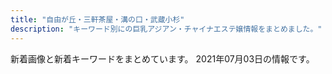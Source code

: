```yaml
---
title: "自由が丘・三軒茶屋・溝の口・武蔵小杉"
description: "キーワード別にの巨乳アジアン・チャイナエステ嬢情報をまとめました。"
---
```


新着画像と新着キーワードをまとめています。
2021年07月03日の情報です。

<DmmAffiliateIns />
<KeywordTable
  shops={
    [
    {
        "keywords": {
            "84": 1,
            "D": 6,
            "86": 5,
            "E": 1,
            "C": 17,
            "87": 2
        },
        "station": "\u4e09\u8ed2\u8336\u5c4b\u99c5\u5317\u53e3",
        "name": "\u661f\u306e\u8f1d\u304d",
        "url": "http://kagayaki.jpn.cm/",
        "img_links": [
            "http://kagayaki.jpn.cm/photos/sites/35/2016/11/12.jpg",
            "http://kagayaki.jpn.cm/photos/sites/35/2019/09/2019092518230998.jpg",
            "http://kagayaki.jpn.cm/images/girl-z2.jpg",
            "http://kagayaki.jpn.cm/images/staff0.jpg",
            "http://kagayaki.jpn.cm/images/room3.jpg",
            "http://kagayaki.jpn.cm/images/room6.jpg",
            "http://kagayaki.jpn.cm/photos/sites/35/2016/08/staff32.jpg",
            "http://kagayaki.jpn.cm/images/room4.jpg",
            "http://kagayaki.jpn.cm/images/room2.jpg",
            "http://kagayaki.jpn.cm/images/end1.jpg",
            "http://kagayaki.jpn.cm/images/mobile2.jpg",
            "http://kagayaki.jpn.cm/photos/sites/35/2016/11/11.jpg",
            "http://kagayaki.jpn.cm/images/staff_line.png",
            "http://kagayaki.jpn.cm/photos/sites/35/2016/11/1.jpg",
            "http://kagayaki.jpn.cm/photos/sites/35/2017/11/2017110107513579.jpg",
            "http://kagayaki.jpn.cm/photos/sites/35/2016/09/637893871729784570.jpg",
            "http://kagayaki.jpn.cm/images/room1.jpg",
            "http://kagayaki.jpn.cm/images/mobile.jpg",
            "http://kagayaki.jpn.cm/images/top.jpg",
            "http://kagayaki.jpn.cm/images/room5.jpg",
            "http://kagayaki.jpn.cm/images/girl-z1.jpg",
            "http://kagayaki.jpn.cm/photos/sites/35/2020/10/2020100418535814.jpg",
            "http://kagayaki.jpn.cm/photos/sites/35/2016/08/staff3.jpg",
            "http://kagayaki.jpn.cm/images/bj3.png"
        ]
    },
    {
        "url": "http://ms-shinraku.com/",
        "keywords": {
            "C": 2
        },
        "name": "\u5fc3\u697d",
        "img_links": [
            "http://ms-shinraku.com/pic/head.jpg",
            "http://ms-shinraku.com/i/files/homeimg.jpg",
            "http://ms-shinraku.com/img/foot.png",
            "http://ms-shinraku.com/staff/momoka/01.jpg",
            "http://ms-shinraku.com/pic/topimg2.jpg",
            "http://ms-shinraku.com/staff/ayumi/01.jpg",
            "http://ms-shinraku.com/staff/mari/01.jpg",
            "http://ms-shinraku.com/staff/ran/01.jpg",
            "http://ms-shinraku.com/pic/topimg1.jpg",
            "http://ms-shinraku.com/staff/kanako/01.jpg",
            "http://ms-shinraku.com/staff/yuki/01.jpg",
            "http://ms-shinraku.com/img/ttl_staff.png"
        ],
        "station": "\u5b66\u82b8\u5927\u5b66\u99c5\u6771\u53e3"
    },
    {
        "name": "\u9752\u7a7a",
        "img_links": [
            "http://aosora.work/images/news.png",
            "http://aosora.work/images/staff_t.png",
            "http://aosora.work/images/sys3.png",
            "http://aosora.work/staff/ayumi.jpg",
            "http://aosora.work/img/yu2.jpg",
            "http://aosora.work/img/momo2.jpg",
            "http://aosora.work/images/9.jpg",
            "http://aosora.work/img/risa1.jpg",
            "http://aosora.work/images/3.jpg",
            "http://aosora.work/staff/miya.jpg",
            "http://aosora.work/staff/yu.jpg",
            "http://aosora.work/images/head.jpg",
            "http://aosora.work/images/sys1.jpg",
            "http://aosora.work/img/karen2.jpg",
            "http://aosora.work/images/s2.jpg",
            "http://aosora.work/images/int1.png",
            "http://aosora.work/images/mobile.png",
            "http://aosora.work/images/s1.jpg",
            "http://aosora.work/img/miya1.jpg",
            "http://aosora.work/images/6.jpg",
            "http://aosora.work/img/momo1.jpg",
            "http://aosora.work/img/yu1.jpg",
            "http://aosora.work/images/interior_t.png",
            "http://aosora.work/img/ayumi1.jpg",
            "http://aosora.work/staff/hina.jpg",
            "http://aosora.work/img/karen1.jpg",
            "http://aosora.work/images/8.jpg",
            "http://aosora.work/img/sora1.jpg",
            "http://aosora.work/img/hina2.jpg",
            "http://aosora.work/images/7.jpg",
            "http://aosora.work/images/5.jpg",
            "http://aosora.work/img/hina1.jpg",
            "http://aosora.work/staff/risa.jpg",
            "http://aosora.work/staff/sora.jpg",
            "http://aosora.work/staff/karen.jpg",
            "http://aosora.work/staff/momo.jpg",
            "http://aosora.work/images/2.jpg",
            "http://aosora.work/images/sys2.jpg",
            "http://aosora.work/images/s1.png",
            "http://aosora.work/images/4.jpg",
            "http://aosora.work/images/int2.png"
        ],
        "station": "\u4e09\u8ed2\u8336\u5c4b\u99c5\u5357\u53e3",
        "url": "http://aosora.work/",
        "keywords": {}
    },
    {
        "station": "\u99d2\u6ca2\u5927\u5b66\u99c5\u99d2\u6ca2\u516c\u5712\u53e3",
        "name": "\u306a\u306a",
        "img_links": [
            "http://nanaesute.xyz/images/top.png",
            "http://nanaesute.xyz/images/top_bn1.jpg",
            "http://nanaesute.xyz/images/side3.png",
            "http://nanaesute.xyz/images/flash1.jpg",
            "http://nanaesute.xyz/images/top_bn2.jpg",
            "http://nanaesute.xyz/images/flash.jpg",
            "http://nanaesute.xyz/images/g1.jpg",
            "http://nanaesute.xyz/images/g3.jpg"
        ],
        "keywords": {
            "C": 7
        },
        "url": "http://nanaesute.xyz/"
    },
    {
        "keywords": {},
        "img_links": [
            "http://www.miyuki.es-relax.info/images/info1.jpg",
            "http://www.miyuki.es-relax.info/images/info4.jpg",
            "http://www.miyuki.es-relax.info/images/kp01.jpg",
            "http://www.miyuki.es-relax.info/gals/nana1.jpg",
            "http://www.miyuki.es-relax.info/images/info2.jpg",
            "http://www.miyuki.es-relax.info/gals/yuri1.jpg",
            "http://www.miyuki.es-relax.info/images/yoyaku.png",
            "http://www.miyuki.es-relax.info/images/sp02.jpg",
            "http://www.miyuki.es-relax.info/images/sp01.jpg",
            "http://www.miyuki.es-relax.info/gals/yuki1.jpg",
            "http://www.miyuki.es-relax.info/images/info3.jpg",
            "http://www.miyuki.es-relax.info/images/sp03.jpg"
        ],
        "station": "\u5927\u5ca1\u5c71\u99c5",
        "url": "http://www.miyuki.es-relax.info/",
        "name": "\u30de\u30c3\u30b5\u30fc\u30b8\u306e\u66d9"
    },
    {
        "img_links": [
            "http://www.wqiowaz.site/uploads/200630/1-200630094K4325.jpg",
            "http://www.wqiowaz.site/uploads/210526/1-210526124221D7.jpg",
            "http://www.wqiowaz.site/uploads/200629/1-200629103104120.jpg",
            "http://www.wqiowaz.site/uploads/200630/1-200630094H5294.jpg",
            "http://www.wqiowaz.site/picture/m-head01.jpg",
            "http://www.wqiowaz.site/uploads/201008/1-20100Q5550EL.jpg",
            "http://www.wqiowaz.site/picture/m-top004.jpg",
            "http://www.wqiowaz.site/uploads/201008/1-20100Q55403531.jpg",
            "http://www.wqiowaz.site/uploads/200629/1-200629103142X4.jpg",
            "http://www.wqiowaz.site/uploads/200629/1-200629103204442.jpg",
            "http://www.wqiowaz.site/picture/cam-01.jpg",
            "http://www.wqiowaz.site/uploads/200914/1-200914164443K1.jpg",
            "http://www.wqiowaz.site/uploads/201008/1-20100Q55522V7.jpg",
            "http://www.wqiowaz.site/uploads/210526/1-210526124249116.jpg",
            "http://www.wqiowaz.site/uploads/200914/1-20091416442NT.jpg",
            "http://www.wqiowaz.site/uploads/201008/1-20100Q5541T55.jpg",
            "http://www.wqiowaz.site/picture/m-top003.jpg",
            "http://www.wqiowaz.site/picture/foot01.jpg",
            "http://www.wqiowaz.site/picture/call.png"
        ],
        "url": "http://www.wqiowaz.site/",
        "keywords": {
            "84": 2,
            "F": 4,
            "86": 1,
            "94": 5,
            "D": 4
        },
        "name": "Sweet",
        "station": "\u7528\u8cc0\u99c5\u6771\u53e3"
    },
    {
        "url": "http://b-berry.work/",
        "keywords": {},
        "name": "\u30d6\u30eb\u30fc\u30d9\u30ea\u30fc",
        "img_links": [
            "http://b-berry.work/images/staff_t.jpg",
            "http://b-berry.work/img/yuri1.jpg",
            "http://b-berry.work/staff/maya.jpg",
            "http://b-berry.work/images/sys.jpg",
            "http://b-berry.work/staff/yuri.jpg",
            "http://b-berry.work/images/rec1.jpg",
            "http://b-berry.work/staff/mona.jpg",
            "http://b-berry.work/images/ac1.jpg",
            "http://b-berry.work/images/2.jpg",
            "http://b-berry.work/img/maya1.jpg",
            "http://b-berry.work/img/mona1.jpg",
            "http://b-berry.work/images/head.jpg",
            "http://b-berry.work/images/rec2.jpg",
            "http://b-berry.work/images/news.jpg",
            "http://b-berry.work/images/1.jpg",
            "http://b-berry.work/images/int1.jpg",
            "http://b-berry.work/images/tg.jpg",
            "http://b-berry.work/images/s1.png",
            "http://b-berry.work/images/ac2.jpg",
            "http://b-berry.work/images/3.jpg",
            "http://b-berry.work/images/interior_t.jpg",
            "http://b-berry.work/images/int2.jpg"
        ],
        "station": "\u81ea\u7531\u304c\u4e18\u99c5\u5317\u53e3"
    },
    {
        "station": "\u99d2\u6ca2\u5927\u5b66\u99c5\u99d2\u6ca2\u516c\u5712\u53e3",
        "img_links": [],
        "url": "http://esthegt.xyz/ymd/",
        "name": "\u5922\u898b\u5802",
        "keywords": {}
    },
    {
        "name": "NICE\uff5e\u30ca\u30a4\u30b9",
        "img_links": [
            "http://www.bilibiailei.xyz/style/images/end.jpg",
            "http://www.bilibiailei.xyz/uploads/210522/1-210522104K59A.jpg",
            "http://www.bilibiailei.xyz/style/images/bj3.png",
            "http://www.bilibiailei.xyz/style/images/room2.jpg",
            "http://www.bilibiailei.xyz/style/images/staff_line.png",
            "http://www.bilibiailei.xyz/style/images/room1.jpg",
            "http://www.bilibiailei.xyz/style/images/girl-z2.jpg",
            "http://www.bilibiailei.xyz/style/images/room4.jpg",
            "http://www.bilibiailei.xyz/uploads/210522/1-210522104635540.jpg",
            "http://www.bilibiailei.xyz/style/images/top.png",
            "http://www.bilibiailei.xyz/uploads/210522/1-210522104521Z1.jpg",
            "http://www.bilibiailei.xyz/uploads/210522/1-210522104GJ01.jpg",
            "http://www.bilibiailei.xyz/html/dianna_jing/images/room5.jpg",
            "http://www.bilibiailei.xyz/uploads/210522/1-210522104601529.jpg",
            "http://www.bilibiailei.xyz/style/images/mobile.jpg",
            "http://www.bilibiailei.xyz/style/images/girl-z1.jpg",
            "http://www.bilibiailei.xyz/style/images/room3.jpg",
            "http://www.bilibiailei.xyz/style/images/dt.jpg"
        ],
        "station": "\u4e8c\u5b50\u7389\u5ddd\u99c5\u897f\u53e3",
        "keywords": {
            "D": 5,
            "85": 1,
            "86": 4,
            "C": 12
        },
        "url": "http://www.bilibiailei.xyz/"
    },
    {
        "station": "\u81ea\u7531\u304c\u4e18\u99c5\u5317\u53e3",
        "keywords": {},
        "img_links": [
            "http://www.es-flower.link/sp/images/5.jpg",
            "http://www.es-flower.link/sp/images/3.jpg",
            "http://www.es-flower.link/images/1.jpg",
            "http://www.es-flower.link/images/mobile.jpg",
            "http://www.es-flower.link/images/ta.jpg",
            "http://www.es-flower.link/sp/images/6.jpg",
            "http://www.es-flower.link/sp/images/interior_t.jpg",
            "http://www.es-flower.link/sp/images/head.png",
            "http://www.es-flower.link/sp/images/sisu_t.jpg",
            "http://www.es-flower.link/images/5.jpg",
            "http://www.es-flower.link/img/arisa1.jpg",
            "http://www.es-flower.link/sp/images/1.jpg",
            "http://www.es-flower.link/sp/images/rec2.jpg",
            "http://www.es-flower.link/sp/images/time.jpg",
            "http://www.es-flower.link/sp/img/arisa1.jpg",
            "http://www.es-flower.link/sp/images/int2.jpg",
            "http://www.es-flower.link/images/staff_t.jpg",
            "http://www.es-flower.link/sp/images/rec1.jpg",
            "http://www.es-flower.link/images/7.jpg",
            "http://www.es-flower.link/images/2.jpg",
            "http://www.es-flower.link/images/6.jpg",
            "http://www.es-flower.link/sp/images/4.jpg",
            "http://www.es-flower.link/sp/img/nene1.jpg",
            "http://www.es-flower.link/sp/menu/staff.jpg",
            "http://www.es-flower.link/sp/images/int1.jpg",
            "http://www.es-flower.link/sp/images/newsb.png",
            "http://www.es-flower.link/sp/images/sys2.jpg",
            "http://www.es-flower.link/sp/img/mizuki1.jpg",
            "http://www.es-flower.link/images/sm.jpg",
            "http://www.es-flower.link/sp/images/ac1.jpg",
            "http://www.es-flower.link/sp/img/huyumi1.jpg",
            "http://www.es-flower.link/images/news.jpg",
            "http://www.es-flower.link/sp/menu/top.jpg",
            "http://www.es-flower.link/sp/images/sys1.jpg",
            "http://www.es-flower.link/sp/menu/interior.jpg",
            "http://www.es-flower.link/img/huyumi1.jpg",
            "http://www.es-flower.link/sp/images/2.jpg",
            "http://www.es-flower.link/sp/images/news.jpg",
            "http://www.es-flower.link/images/rec1.png",
            "http://www.es-flower.link/img/yume1.jpg",
            "http://www.es-flower.link/images/4.jpg",
            "http://www.es-flower.link/sp/images/sisu.jpg",
            "http://www.es-flower.link/sp/images/7.jpg",
            "http://www.es-flower.link/images/int2.png",
            "http://www.es-flower.link/sp/images/8.jpg",
            "http://www.es-flower.link/images/8.jpg",
            "http://www.es-flower.link/sp/img/yuyu1.jpg",
            "http://www.es-flower.link/img/yuyu1.jpg",
            "http://www.es-flower.link/sp/img/miki1.jpg",
            "http://www.es-flower.link/sp/img/koyuki1.jpg",
            "http://www.es-flower.link/sp/img/yume1.jpg",
            "http://www.es-flower.link/images/sys.png",
            "http://www.es-flower.link/img/mizuki1.jpg",
            "http://www.es-flower.link/img/nene1.jpg",
            "http://www.es-flower.link/sp/images/pc.jpg",
            "http://www.es-flower.link/images/3.jpg",
            "http://www.es-flower.link/sp/images/top.jpg",
            "http://www.es-flower.link/sp/images/footer.jpg",
            "http://www.es-flower.link/images/interior_t.jpg",
            "http://www.es-flower.link/images/int1.png",
            "http://www.es-flower.link/img/miki1.jpg",
            "http://www.es-flower.link/images/rec2.jpg",
            "http://www.es-flower.link/sp/images/staff_t.jpg",
            "http://www.es-flower.link/sp/images/rec3.jpg",
            "http://www.es-flower.link/sp/images/tel.jpg",
            "http://www.es-flower.link/sp/images/sys3.jpg",
            "http://www.es-flower.link/images/head.jpg",
            "http://www.es-flower.link/images/info.jpg",
            "http://www.es-flower.link/img/koyuki1.jpg"
        ],
        "url": "http://www.es-flower.link/",
        "name": "\u6625\u306e\u604b"
    },
    {
        "name": "\u697d\u697d\u5c4b",
        "keywords": {
            "C": 14
        },
        "station": "\u81ea\u7531\u304c\u4e18\u99c5\u5357\u53e3",
        "url": "http://ms-rlx.com/",
        "img_links": [
            "http://ms-rlx.com/staff/milk/01mb.jpg",
            "http://ms-rlx.com/staff/milk/01.jpg",
            "http://ms-rlx.com/staff/momo/01.jpg",
            "http://ms-rlx.com/img/youtube.jpg",
            "http://ms-rlx.com/i/files/homeimg.jpg",
            "http://ms-rlx.com/img/access/road03.jpg",
            "http://ms-rlx.com/pic/head.png",
            "http://ms-rlx.com/img/ttl_mobile.png",
            "http://ms-rlx.com/staff/momo/01mb.jpg",
            "http://ms-rlx.com/staff/ringo/01.jpg",
            "http://ms-rlx.com/img/att.png",
            "http://ms-rlx.com/staff/ringo/01mb.jpg",
            "http://ms-rlx.com/staff/ruri/01.jpg",
            "http://ms-rlx.com/img/ttl_concept.png",
            "http://ms-rlx.com/img/ttl_rec.png",
            "http://ms-rlx.com/staff/ruri/01mb.jpg",
            "http://ms-rlx.com/staff/sachan/01mb.jpg",
            "http://ms-rlx.com/img/msgbtn.png",
            "http://ms-rlx.com/img/ttl_staff.png",
            "http://ms-rlx.com/img/access/road01.jpg",
            "http://ms-rlx.com/img/access/road02.jpg",
            "http://ms-rlx.com/staff/sachan/01.jpg",
            "http://ms-rlx.com/img/ttl_tnew.png"
        ]
    },
    {
        "keywords": {},
        "station": "\u81ea\u7531\u304c\u4e18\u99c5\u5317\u53e3",
        "img_links": [
            "http://www.annex-jp.info/i/img/nana.jpg",
            "http://annex-jp.info/images/info.png",
            "http://annex-jp.info/images/sayuri.jpg",
            "http://annex-jp.info/images/nana.jpg",
            "http://www.annex-jp.info/i/img/mayumi.jpg",
            "http://www.annex-jp.info/i/img/riri.jpg",
            "http://annex-jp.info/images/yoho.jpg",
            "http://www.annex-jp.info/i/img/yoho.jpg",
            "http://annex-jp.info/images/riri.jpg",
            "http://www.annex-jp.info/i/img/sayuri.jpg",
            "http://www.annex-jp.info/i/img/mari.jpg",
            "http://annex-jp.info/images/mayumi.jpg",
            "http://annex-jp.info/images/kp-info.jpg",
            "http://annex-jp.info/images/mari.jpg"
        ],
        "name": "\u305f\u3093\u307d\u307d",
        "url": "http://annex-jp.info/"
    },
    {
        "keywords": {},
        "url": "https://ohbay.relaxjp.com/",
        "img_links": [
            "https://ohbay.relaxjp.com/css/staff/staff01.jpg",
            "https://ohbay.relaxjp.com/css/m-head.jpg",
            "https://ohbay.relaxjp.com/css/foot.jpg",
            "https://ohbay.relaxjp.com/css/staff/staff04.jpg",
            "https://ohbay.relaxjp.com/css/top02.jpg",
            "https://ohbay.relaxjp.com/css/top0001.jpg",
            "https://ohbay.relaxjp.com/images/call.png",
            "https://ohbay.relaxjp.com/css/osusume001.jpg",
            "https://ohbay.relaxjp.com/css/staff/staff03.jpg",
            "https://ohbay.relaxjp.com/css/staff/staff02.jpg",
            "https://ohbay.relaxjp.com/css/top03.jpg",
            "https://ohbay.relaxjp.com/css/osusume03.jpg",
            "https://ohbay.relaxjp.com/css/osusume02.jpg"
        ],
        "name": "Oh Baby",
        "station": "\u4e8c\u5b50\u7389\u5ddd\u99c5\u6771\u53e3"
    },
    {
        "img_links": [
            "http://clair.work/images/recruit/point_04.png",
            "http://clair.work/images/mainvisual_01.jpg",
            "http://clair.work/staff/kasumi1.jpg",
            "http://clair.work/images/recruit/nagare_07.png",
            "http://clair.work/images/recruit/point_08.png",
            "http://clair.work/images/head_therapist.jpg",
            "http://clair.work/images/recruit/point_07.png",
            "http://clair.work/images/icon_new.png",
            "http://clair.work/images/recruit/message_03.png",
            "http://clair.work/images/mainvisual_02_s.jpg",
            "http://clair.work/images/icon_ranking_02.png",
            "http://clair.work/images/recruit/point_06.png",
            "http://clair.work/images/recruit/nagare_01.jpg",
            "http://clair.work/images/icon_ranking_01.png",
            "http://clair.work/staff/yua1.jpg",
            "http://clair.work/staff/ayaka1.jpg",
            "http://clair.work/images/recruit/point_03.png",
            "http://clair.work/images/recruit/point_05.png",
            "http://clair.work/images/recruit/nagare_02.jpg",
            "http://clair.work/staff/mayu1.jpg",
            "http://clair.work/images/recruit/nagare_06.png",
            "http://clair.work/images/recruit/nagare_05.png",
            "http://clair.work/images/icon_ranking_03.png",
            "http://clair.work/images/icon_ranking_04.png",
            "http://clair.work/images/sw_tel.png",
            "http://clair.work/images/mainvisual_01_s.jpg",
            "http://clair.work/images/sw_home.png",
            "http://clair.work/images/recruit/point_09.png",
            "http://clair.work/staff/humi2.jpg",
            "http://clair.work/images/trigger.jpg",
            "http://clair.work/images/icon_ranking_05.png",
            "http://clair.work/images/head_interior.jpg",
            "http://clair.work/images/mainvisual_02.jpg",
            "http://clair.work/images/recruit/req_03.jpg",
            "http://clair.work/images/recruit/nagare_03.jpg",
            "http://clair.work/images/recruit/sp_mainvisual.jpg",
            "http://clair.work/staff/humi1.jpg",
            "http://clair.work/images/no_image.jpg"
        ],
        "url": "http://clair.work/",
        "station": "\u5b66\u82b8\u5927\u5b66\u99c5\u897f\u53e3",
        "name": "Clair \uff5e\u30af\u30ec\u30fc\u30eb\uff5e",
        "keywords": {
            "D": 4,
            "C": 4,
            "E": 2
        }
    },
    {
        "name": "\u6625\u5c4b",
        "img_links": [],
        "keywords": {},
        "station": "\u4e8c\u5b50\u7389\u5ddd\u99c5\u897f\u53e3",
        "url": "https://haruya.xyz.mn/"
    },
    {
        "keywords": {
            "D": 18,
            "C": 12,
            "85": 18
        },
        "img_links": [
            "http://tennshinonamida.xyz/style/images/room3.jpg",
            "http://tennshinonamida.xyz/style/images/no2.png",
            "http://tennshinonamida.xyz/style/images/s_newface.png",
            "http://tennshinonamida.xyz/style/images/line.png",
            "http://tennshinonamida.xyz/style/images/room4.jpg",
            "http://tennshinonamida.xyz/style/images/room1.jpg",
            "http://tennshinonamida.xyz/uploads/210528/1-21052QP113R4.jpg",
            "http://tennshinonamida.xyz/style/images/s_staff.png",
            "http://tennshinonamida.xyz/style/images/s_ranking.png",
            "http://tennshinonamida.xyz/uploads/210528/1-21052QP143X6.jpg",
            "http://tennshinonamida.xyz/uploads/210531/1-2105311U2351U.jpg",
            "http://tennshinonamida.xyz/uploads/210528/1-21052QP223a5.jpg",
            "http://tennshinonamida.xyz/style/images/s_pickup.png",
            "http://tennshinonamida.xyz/uploads/210531/1-2105311U2103W.jpg",
            "http://tennshinonamida.xyz/uploads/210528/1-21052QKQ92U.jpg",
            "http://tennshinonamida.xyz/uploads/210528/1-21052QP024496.jpg",
            "http://tennshinonamida.xyz/style/images/room2.jpg",
            "http://tennshinonamida.xyz/style/images/no1.png",
            "http://tennshinonamida.xyz/uploads/210531/1-2105311U2252S.jpg",
            "http://tennshinonamida.xyz/style/images/s_news.png"
        ],
        "url": "http://tennshinonamida.xyz/",
        "name": "\u60a0\u9999",
        "station": "\u4e8c\u5b50\u7389\u5ddd\u99c5\u897f\u53e3"
    },
    {
        "keywords": {
            "88": 4,
            "C": 16,
            "86": 4,
            "85": 8
        },
        "img_links": [
            "http://www.ruby.estjpn.com/images/btn2.png",
            "http://www.ruby.estjpn.com/files/002.jpg",
            "http://www.ruby.estjpn.com/images/icon_top.png",
            "http://www.ruby.estjpn.com/images/icon_staff.png",
            "http://www.ruby.estjpn.com/files/003.jpg",
            "http://www.ruby.estjpn.com/images/icon_tel.png",
            "http://www.ruby.estjpn.com/images/index_sm.png",
            "http://www.ruby.estjpn.com/files/001.jpg",
            "http://www.ruby.estjpn.com/images/mainImg_sub.jpg",
            "http://www.ruby.estjpn.com/images/icon_info.png",
            "http://www.ruby.estjpn.com/files/004.jpg"
        ],
        "station": "\u4e09\u8ed2\u8336\u5c4b\u99c5\u4e16\u7530\u8c37\u901a\u308a\u53e3",
        "url": "http://www.ruby.estjpn.com/",
        "name": "Flower\uff5e\u30d5\u30e9\u30ef\u30fc\uff5e"
    },
    {
        "url": "http://www.esthe.esraku.com/",
        "img_links": [
            "http://www.esthe.esraku.com/images/s_news.png",
            "http://www.esthe.esraku.com/images/s_message.png",
            "http://www.esthe.esraku.com/files/001.jpg",
            "http://www.esthe.esraku.com/files/002.jpg",
            "http://www.esthe.esraku.com/files/006.jpg",
            "http://www.esthe.esraku.com/images/m4.jpg",
            "http://www.esthe.esraku.com/files/003.jpg",
            "http://www.esthe.esraku.com/images/m3.jpg",
            "http://www.esthe.esraku.com/images/slider-img002.jpg",
            "http://www.esthe.esraku.com/images/s_pickup.png",
            "http://www.esthe.esraku.com/images/slider-img001.jpg",
            "http://www.esthe.esraku.com/files/005.jpg",
            "http://www.esthe.esraku.com/files/004.jpg",
            "http://www.esthe.esraku.com/images/m6.jpg",
            "http://www.esthe.esraku.com/images/m2.jpg",
            "http://www.esthe.esraku.com/images/s_top_therapist.png",
            "http://www.esthe.esraku.com/images/m1.jpg"
        ],
        "name": "\u53f0\u6e7e\u30a8\u30b9\u30c6",
        "keywords": {
            "88": 8,
            "86": 8,
            "D": 40,
            "87": 16,
            "91": 8,
            "85": 8,
            "E": 8
        },
        "station": "\u4e09\u8ed2\u8336\u5c4b\u99c5\u5357\u53e3"
    },
    {
        "name": "JoJo",
        "station": "\u4e09\u8ed2\u8336\u5c4b\u99c5\u5357\u53e3",
        "url": "http://www.jojo.mensnv.com/",
        "keywords": {
            "86": 12,
            "88": 3,
            "85": 9,
            "D": 18,
            "84": 6,
            "C": 3,
            "\u30bb\u30af\u30b7\u30fc": 1
        },
        "img_links": [
            "http://www.jojo.mensnv.com/images/backlistbtn.png",
            "http://www.jojo.mensnv.com/files/002-02.jpg",
            "http://www.jojo.mensnv.com/files/003.jpg",
            "http://www.jojo.mensnv.com/files/011.jpg",
            "http://www.jojo.mensnv.com/images/showCover.png",
            "http://www.jojo.mensnv.com/files/014-02.jpg",
            "http://www.jojo.mensnv.com/files/004-02.jpg",
            "http://www.jojo.mensnv.com/images/mobile.jpg",
            "http://www.jojo.mensnv.com/files/009.jpg",
            "http://www.jojo.mensnv.com/files/007-03.jpg",
            "http://www.jojo.mensnv.com/files/006.jpg",
            "http://www.jojo.mensnv.com/files/005-02.jpg",
            "http://www.jojo.mensnv.com/files/010-02.jpg",
            "http://www.jojo.mensnv.com/images/slider/01.jpg",
            "http://www.jojo.mensnv.com/files/003-02.jpg",
            "http://www.jojo.mensnv.com/files/012-02.jpg",
            "http://www.jojo.mensnv.com/files/006-02.jpg",
            "http://www.jojo.mensnv.com/files/010-03.jpg",
            "http://www.jojo.mensnv.com/files/010.jpg",
            "http://www.jojo.mensnv.com/files/005.jpg",
            "http://www.jojo.mensnv.com/files/013-02.jpg",
            "http://www.jojo.mensnv.com/images/coverGirlParts.png",
            "http://www.jojo.mensnv.com/files/013-03.jpg",
            "http://www.jojo.mensnv.com/files/012.jpg",
            "http://www.jojo.mensnv.com/files/001.jpg",
            "http://www.jojo.mensnv.com/files/001-02.jpg",
            "http://www.jojo.mensnv.com/files/007-02.jpg",
            "http://www.jojo.mensnv.com/files/004-03.jpg",
            "http://www.jojo.mensnv.com/files/013.jpg",
            "http://www.jojo.mensnv.com/files/001-03.jpg",
            "http://www.jojo.mensnv.com/files/005-03.jpg",
            "http://www.jojo.mensnv.com/files/014-03.jpg",
            "http://www.jojo.mensnv.com/files/002-03.jpg",
            "http://www.jojo.mensnv.com/files/004.jpg",
            "http://www.jojo.mensnv.com/files/009-03.jpg",
            "http://www.jojo.mensnv.com/files/009-02.jpg",
            "http://www.jojo.mensnv.com/files/003-03.jpg",
            "http://www.jojo.mensnv.com/files/007.jpg",
            "http://www.jojo.mensnv.com/files/006-03.jpg",
            "http://www.jojo.mensnv.com/files/014.jpg",
            "http://www.jojo.mensnv.com/files/002.jpg",
            "http://www.jojo.mensnv.com/files/011-03.jpg",
            "http://www.jojo.mensnv.com/images/slider/02.jpg",
            "http://www.jojo.mensnv.com/files/011-02.jpg",
            "http://www.jojo.mensnv.com/images/slider/03.jpg",
            "http://www.jojo.mensnv.com/files/012-03.jpg",
            "http://www.jojo.mensnv.com/images/tel.png"
        ]
    }
]
}
/>
<DmmAffiliateScript />

